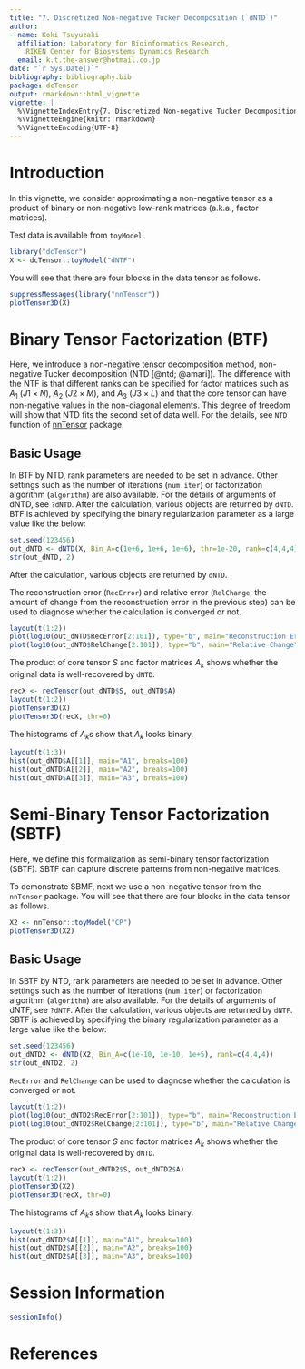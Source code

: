 ```yaml
---
title: "7. Discretized Non-negative Tucker Decomposition (`dNTD`)"
author:
- name: Koki Tsuyuzaki
  affiliation: Laboratory for Bioinformatics Research,
    RIKEN Center for Biosystems Dynamics Research
  email: k.t.the-answer@hotmail.co.jp
date: "`r Sys.Date()`"
bibliography: bibliography.bib
package: dcTensor
output: rmarkdown::html_vignette
vignette: |
  %\VignetteIndexEntry{7. Discretized Non-negative Tucker Decomposition (`dNTD`)}
  %\VignetteEngine{knitr::rmarkdown}
  %\VignetteEncoding{UTF-8}
---
```


# Introduction

In this vignette, we consider approximating a non-negative tensor as a product of binary or non-negative low-rank matrices (a.k.a., factor matrices).

Test data is available from `toyModel`.

```r
library("dcTensor")
X <- dcTensor::toyModel("dNTF")
```

You will see that there are four blocks in the data tensor as follows.

```r
suppressMessages(library("nnTensor"))
plotTensor3D(X)
```

# Binary Tensor Factorization (BTF)

Here, we introduce a non-negative tensor decomposition method, non-negative Tucker decomposition (NTD [@ntd; @amari]). The difference with the NTF is that different ranks can be specified for factor matrices such as $A_1$ ($J1 \times N$), $A_2$ ($J2 \times M$), and $A_3$ ($J3 \times L$) and that the core tensor can have non-negative values in the non-diagonal elements. This degree of freedom will show that NTD fits the second set of data well. For the details, see `NTD` function of [nnTensor](https://cran.r-project.org/package=nnTensor) package.

## Basic Usage

In BTF by NTD, rank parameters are needed to be set in advance. Other settings such as the number of iterations (`num.iter`) or factorization algorithm (`algorithm`) are also available. For the details of arguments of dNTD, see `?dNTD`. After the calculation, various objects are returned by `dNTD`. BTF is achieved by specifying the binary regularization parameter as a large value like the below:

```r
set.seed(123456)
out_dNTD <- dNTD(X, Bin_A=c(1e+6, 1e+6, 1e+6), thr=1e-20, rank=c(4,4,4))
str(out_dNTD, 2)
```

After the calculation, various objects are returned by `dNTD`.

The reconstruction error (`RecError`) and relative error (`RelChange`, the amount of change from the reconstruction error in the previous step) can be used to diagnose whether the calculation is converged or not.

```r
layout(t(1:2))
plot(log10(out_dNTD$RecError[2:101]), type="b", main="Reconstruction Error")
plot(log10(out_dNTD$RelChange[2:101]), type="b", main="Relative Change")
```

The product of core tensor $S$ and factor matrices $A_{k}$ shows whether the original data is well-recovered by `dNTD`.

```r
recX <- recTensor(out_dNTD$S, out_dNTD$A)
layout(t(1:2))
plotTensor3D(X)
plotTensor3D(recX, thr=0)
```

The histograms of $A_{k}$s show that $A_{k}$ looks binary.

```r
layout(t(1:3))
hist(out_dNTD$A[[1]], main="A1", breaks=100)
hist(out_dNTD$A[[2]], main="A2", breaks=100)
hist(out_dNTD$A[[3]], main="A3", breaks=100)
```

# Semi-Binary Tensor Factorization (SBTF)

Here, we define this formalization as semi-binary tensor factorization (SBTF). SBTF can capture discrete patterns from non-negative matrices.

To demonstrate SBMF, next we use a non-negative tensor from the `nnTensor` package. You will see that there are four blocks in the data tensor as follows.

```r
X2 <- nnTensor::toyModel("CP")
plotTensor3D(X2)
```

## Basic Usage

In SBTF by NTD, rank parameters are needed to be set in advance. Other settings such as the number of iterations (`num.iter`) or factorization algorithm (`algorithm`) are also available. For the details of arguments of dNTF, see `?dNTF`. After the calculation, various objects are returned by `dNTF`. SBTF is achieved by specifying the binary regularization parameter as a large value like the below:

```r
set.seed(123456)
out_dNTD2 <- dNTD(X2, Bin_A=c(1e-10, 1e-10, 1e+5), rank=c(4,4,4))
str(out_dNTD2, 2)
```

`RecError` and `RelChange` can be used to diagnose whether the calculation is converged or not.

```r
layout(t(1:2))
plot(log10(out_dNTD2$RecError[2:101]), type="b", main="Reconstruction Error")
plot(log10(out_dNTD2$RelChange[2:101]), type="b", main="Relative Change")
```

The product of core tensor $S$ and factor matrices $A_{k}$ shows whether the original data is well-recovered by `dNTD`.

```r
recX <- recTensor(out_dNTD2$S, out_dNTD2$A)
layout(t(1:2))
plotTensor3D(X2)
plotTensor3D(recX, thr=0)
```

The histograms of $A_{k}$s show that $A_{k}$ looks binary.

```r
layout(t(1:3))
hist(out_dNTD2$A[[1]], main="A1", breaks=100)
hist(out_dNTD2$A[[2]], main="A2", breaks=100)
hist(out_dNTD2$A[[3]], main="A3", breaks=100)
```

# Session Information {.unnumbered}

```r
sessionInfo()
```

# References
